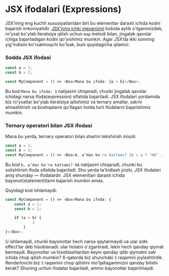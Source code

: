 # JSX ifodalari (Expressions)

JSX’ning eng kuchli xususiyatlaridan biri bu elementlar daraxti ichida kodni bajarish imkoniyatidir. [JSX’ning ichki mexanizmi](/books/react/jsx/under-the-hood) bobida aytib o'tganimizdek, ro'yxat bo'ylab iteratsiya qilish uchun `map` metodi bilan, jingalak qavslar ichiga bajariladigan kodni qo'yishimiz mumkin. Agar JSX’da ikki sonning yig'indisini ko'rsatmoqchi bo'lsak, buni quyidagicha qilamiz:

### Sodda JSX ifodasi

``` js copy
const a = 1;
const b = 2;

const MyComponent = () => <Box>Mana bu ifoda: {a + b}</Box>;
```

Bu kod `Mana bu ifoda: 3` natijasini chiqaradi, chunki jingalak qavslar ichidagi narsa ifoda(expression) sifatida bajariladi. JSX ifodalari yordamida biz ro'yxatlar bo'ylab iteratsiya qilishimiz va ternary amallar, satrni almashtirish va boshqalarni qo'llagan holda turli ifodalarni bajarishimiz mumkin.

### Ternary operatori bilan JSX ifodasi

Mana bu yerda, ternary operatori bilan shartni tekshirish misoli:
``` js copy 
const a = 1;
const b = 2;
const MyComponent = () => <Box>b, a’dan ko'ra kattami? {b > a ? "HA" : "YO'Q"}</Box>;
```

Bu kod `b, a’dan ko'ra kattami? HA` natijasini chiqaradi, chunki bu solishtirish ifoda sifatida bajariladi. Shu yerda ta'kidlash joizki, JSX ifodalari aniq shunday — ifodalardir. JSX elementlari daraxti ichida bayonot(statement)larni bajarish mumkin emas.

Quyidagi kod ishlamaydi:
``` js copy showLineNumbers
const MyComponent = () => <Box>Mana bu ifoda: {
    const a = 1;
    const b = 2;

    if (a > b) {
            3
        }
}</Box>;
```

U ishlamaydi, chunki bayonotlar hech narsa qaytarmaydi va ular side effect’lar deb hisoblanadi: ular holatni o'zgartiradi, lekin hech qanday qiymat bermaydi. Bayonotlar va hisoblashlardan keyin qanday qilib qiymatni satr ichida chop qilish mumkin? 6-qatorda biz shunchaki `3` raqamini joylashtirdik. Renderlovchi biz `3` raqamini chop qilishni mo'ljallaganimizni qanday bilishi kerak? Shuning uchun ifodalar bajariladi, ammo bayonotlar bajarilmaydi.